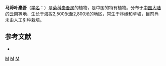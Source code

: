 {{Speciesbox 
| genus = Ligularia
| species = odontomanes
| authority = Hand.-Mazz
}}
'''马蹄叶橐吾'''（[[学名|学名]]：{{lang|la|''Ligularia odontomanes''}}）是[[菊科|菊科]][[橐吾属|橐吾属]]的植物，是中国的特有植物。分布于[[中国大陆|中国大陆]]的[[云南|云南]]等地，生长于海拔2,500米至2,800米的地区，常生于林缘和草坡，目前尚未由人工引种栽培。

== 参考文献 ==
<div class="references-small">
* {{cite web| url =http://www.bioinfo.cn/db05/KmzwSpecies.php?action=view&id=4529| title =马蹄叶橐吾| work =《中国高等植物数据库全库》| publisher =中国科学院微生物研究所| author =昆明植物研究所| accessdate =2009-02-25| deadurl =yes| archiveurl =https://web.archive.org/web/20160305084135/http://www.bioinfo.cn/db05/KmzwSpecies.php?action=view&id=4529| archivedate =2016-03-05}}
</div>
{{Taxonbar|from=Q15231290}}

[[Category:橐吾属|M]]
[[Category:中國特有植物|M]]
[[Category:云南植物|M]]